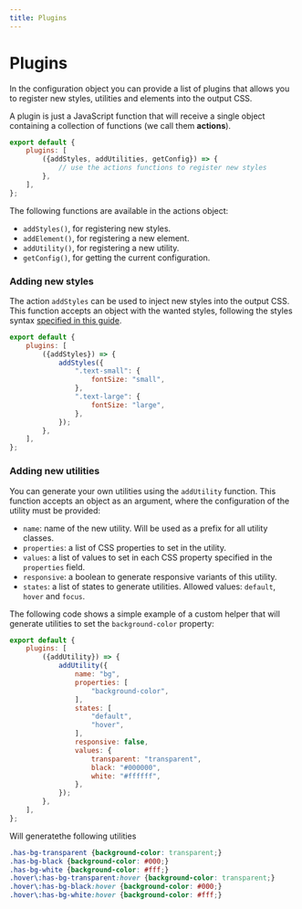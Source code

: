 ```yaml
---
title: Plugins
---
```


# Plugins

In the configuration object you can provide a list of plugins that allows you to register new styles, utilities and elements into the output CSS.

A plugin is just a JavaScript function that will receive a single object containing a collection of functions (we call them **actions**).

```js title=siimple.config.js
export default {
    plugins: [
        ({addStyles, addUtilities, getConfig}) => {
            // use the actions functions to register new styles
        },        
    ],
};
```

The following functions are available in the actions object:

- `addStyles()`, for registering new styles.
- `addElement()`, for registering a new element.
- `addUtility()`, for registering a new utility.
- `getConfig()`,  for getting the current configuration.


### Adding new styles

The action `addStyles` can be used to inject new styles into the output CSS. This function accepts an object with the wanted styles, following the styles syntax [specified in this guide](/guides/styles).

```js title=siimple.config.js
export default {
    plugins: [
        ({addStyles}) => {
            addStyles({
                ".text-small": {
                    fontSize: "small",
                },
                ".text-large": {
                    fontSize: "large",
                },
            });
        },
    ],
};
```

### Adding new utilities

You can generate your own utilities using the `addUtility` function. This function accepts an object as an argument, where the configuration of the utility must be provided:

- `name`: name of the new utility. Will be used as a prefix for all utility classes.
- `properties`: a list of CSS properties to set in the utility.
- `values`: a list of values to set in each CSS property specified in the `properties` field.
- `responsive`: a boolean to generate responsive variants of this utility.
- `states`: a list of states to generate utilities. Allowed values: `default`, `hover` and `focus`.

The following code shows a simple example of a custom helper that will generate utilities to set the `background-color` property:

```js title=siimple.config.js
export default {
    plugins: [
        ({addUtility}) => {
            addUtility({
                name: "bg",
                properties: [
                    "background-color",
                ],
                states: [
                    "default",
                    "hover",
                ],
                responsive: false,
                values: {
                    transparent: "transparent",
                    black: "#000000",
                    white: "#ffffff",
                },
            });
        },
    ],
};
```

Will generatethe following utilities

```css
.has-bg-transparent {background-color: transparent;}
.has-bg-black {background-color: #000;}
.has-bg-white {background-color: #fff;}
.hover\:has-bg-transparent:hover {background-color: transparent;}
.hover\:has-bg-black:hover {background-color: #000;}
.hover\:has-bg-white:hover {background-color: #fff;}
```
